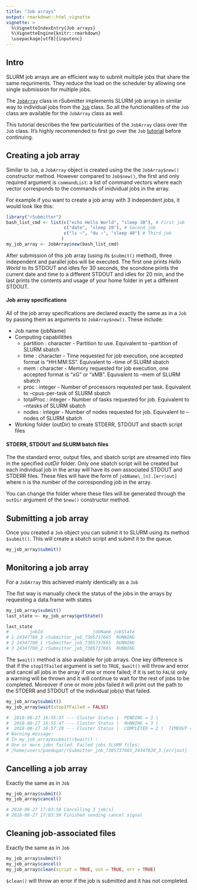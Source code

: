 ```yaml
---
title: "Job arrays"
output: rmarkdown::html_vignette
vignette: >
  %\VignetteIndexEntry{Job arrays}
  %\VignetteEngine{knitr::rmarkdown}
  \usepackage[utf8]{inputenc}
---
```


## Intro

SLURM job arrays are an efficient way to submit multiple jobs that share the same requriments. They reduce the load on the scheduler by allowing one single submission for multiple jobs.

The [`JobArray`](https://pablo-gar.github.io/rSubmitter/reference/JobArray.html) class in rSubmitter implements SLURM job arrays in similar way to individual jobs from the [`Job`](https://pablo-gar.github.io/rSubmitter/reference/Job) class. So all the functionalities of the `Job` class are available for the `JobArray` class as well.

This tutorial describes the few particularities of the `JobArray` class over the `Job` class. It's highly recommended to first go over the `Job` [tutorial]("https://pablo-gar.github.io/rSubmitter/articles/job_submission_management.html") before continuing.


## Creating a job array

Similar to `Job`, a `JobArray` object is created using the the `JobArray$new()` constructor method. However compared to `Job$new()`, the first and only required argument is `commandList`: a list of command vectors where each vector corresponds to the commands of inidvidual jobs in the array.

For example if you want to create a job array with 3 independent jobs, it would look like this:


```r
library("rSubmitter")
bash_list_cmd <- list(c("echo Hello World", "sleep 30"), # First job
                      c("date", "sleep 20"), # Second job
                      c("ls ~", "du ~", "sleep 40") # Third job
                     )
my_job_array <- JobArray$new(bash_list_cmd)
```

After submission of this job array (using its `$submit()` method), three independent and parallel jobs will be executed. The first one prints _Hello World_ to its STDOUT and idles for 30 seconds, the scondone prints the current date and time to a different STDOUT and idles for 20 min, and the last prints the contents and usage of your home folder in yet a different STDOUT.

#### Job array specifications

All of the job array specifications are declared exactly the same as in a `Job` by passing them as arguments to `JobArray$new()`. These include:

* Job name (jobName)
* Computing capabilitites
    + partition : character - Partition to use. Equivalent to --partition of SLURM sbatch
    + time : character - Time requested for job execution, one accepted format is "HH:MM:SS". Equivalent to --time of SLURM sbatch
    + mem : character - Memory requested for job execution, one accepted format is "xG" or "xMB". Equivalent to --mem of SLURM sbatch
    + proc : integer - Number of processors requested per task. Equivalent to --cpus-per-task of SLURM sbatch
    + totalProc : integer - Number of tasks requested for job. Equivalent to --ntasks of SLURM sbatch
    + nodes : integer - Number of nodes requested for job. Equivalent to --nodes of SLURM sbatch
* Working folder (outDir) to create STDERR, STDOUT and sbacth script files

#### STDERR, STDOUT and SLURM batch files

The the standard error, output files, and sbatch script are streamed into files in the specified _outDir_ folder. Only one sbatch script will be created but each individual job in the array will have its own associated STDOUT and STDERR files. These files will have the form of `jobName\_[n].[err|out]` where n is the number of the corresponding job in the array.

You can change the folder where these files will be generated through the `outDir` argument of the `$new()` constructor method.


## Submitting a job array

Once you created a `Job` object you can submit it to SLURM using its method `$submit()`. This will create a sbatch script and submit it to the queue.

```r
my_job_array$submit()
```

## Monitoring a job array

For a `JobArray` this achieved mainly identically as a `Job` 

The fist way is manually check the status of the jobs in the arrays by requesting a data.frame with states
```r
my_job_array$submit()
last_state <- my_job_array$getState()

last_state
#        jobId                   jobName jobState
# 1 24347700_3 rSubmitter_job_7305737665  RUNNING
# 2 24347700_1 rSubmitter_job_7305737665  RUNNING
# 3 24347700_2 rSubmitter_job_7305737665  RUNNING
```

The `$wait()` method is also available for job arrays. One key difference is that if the `stopIfFailed` argument is set to `TRUE`, `$wait()` will throw and error and cancel all jobs in the array if one or more failed; if it is set to `FALSE` only a warning will be thrown and it will continue to wait for the rest of jobs to be completed. Moreover if one or more jobs failed it will print out the path to the STDERR and STDOUT of the individual job(s) that failed.

```r
my_job_array$submit()
my_job_array$wait(stopIfFailed = FALSE)

#  2018-08-27 16:55:37 --- Cluster Status |  PENDING = 3 |
#  2018-08-27 16:55:47 --- Cluster Status |  RUNNING = 3 |
#  2018-08-27 16:57:20 --- Cluster Status |  COMPLETED = 2 |  TIMEOUT = 1 |
# Warning message:
# In my_job_array$submit()$wait() : 
# One or more jobs failed. Failed jobs SLURM files:
# /home/users/paedugar/rSubmitter_job_7305737665_24347830_3.[err|out]

```

## Cancelling a job array

Exactly the same as in `Job`

```r
my_job_array$submit()
my_job_array$cancel()

# 2018-08-27 17:03:58 Cancelling 3 job(s)
# 2018-08-27 17:03:58 Finished sending cancel signal
```

## Cleaning job-associated files

Exactly the same as in `Job`

```r
my_job_array$submit()
my_job_array$cancel()
my_job_array$clean(script = TRUE, out = TRUE, err = TRUE)
```

`$clean()` will throw an error if the job is submitted and it has not completed.


